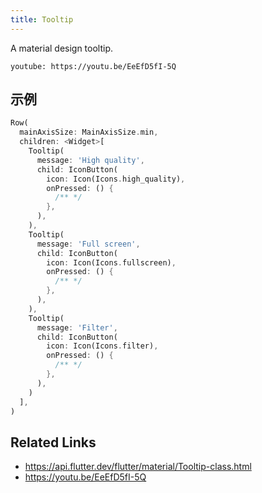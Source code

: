 ```yaml
---
title: Tooltip
---
```


A material design tooltip.

`youtube: https://youtu.be/EeEfD5fI-5Q`

## 示例

```dart liveslice=Tooltip
Row(
  mainAxisSize: MainAxisSize.min,
  children: <Widget>[
    Tooltip(
      message: 'High quality',
      child: IconButton(
        icon: Icon(Icons.high_quality),
        onPressed: () {
          /** */
        },
      ),
    ),
    Tooltip(
      message: 'Full screen',
      child: IconButton(
        icon: Icon(Icons.fullscreen),
        onPressed: () {
          /** */
        },
      ),
    ),
    Tooltip(
      message: 'Filter',
      child: IconButton(
        icon: Icon(Icons.filter),
        onPressed: () {
          /** */
        },
      ),
    )
  ],
)
```

## Related Links

- https://api.flutter.dev/flutter/material/Tooltip-class.html
- https://youtu.be/EeEfD5fI-5Q
